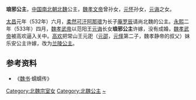 {{東亞女性歷史人物
| 名稱=琅邪公主
| 身份=[[北魏|北魏]]公主
| 畫像=
| 說明=
| 姓=元
| 名=
| 封爵=[[公主|公主]]
| 位號=
| 封號=琅邪公主
| 出生年=
| 逝世年=
| 墳墓=
| 父親=[[元诲|元诲]]
|}}
'''琅邪公主'''，[[中国|中国]][[南北朝|南北朝]][[北魏|北魏]]公主，[[魏孝文帝|魏孝文帝]]曾孙女，[[元怀|元怀]]孙女，[[元诲|元诲]]之女。

[[太昌|太昌]]元年（532年）六月，[[柔然|柔然]][[可汗|可汗]][[阿那瓌|阿那瓌]]为长子[[庵罗辰|庵罗辰]]请尚北魏的公主。[[永熙_(北魏)|永熙]]二年（533年）四月，[[魏孝武帝|魏孝武帝]]以范阳王[[元诲|元诲]]长女'''琅邪公主'''许嫁，没有成婚，[[魏孝武帝|魏孝武帝]]被高欢逼入关中。[[高欢|高欢]]把常山王元巶（[[元邵|元邵]]，[[元怿|元怿]]第二子，魏孝静帝的叔父）妹乐安公主许嫁，改为[[兰陵公主_(东魏)|兰陵公主]]。

== 参考资料 ==
*《[[魏书|魏书]]·蠕蠕传》

[[Category:北魏宗室女|Category:北魏宗室女]] 
[[Category:北魏公主|Category:北魏公主]] 
[[Category:元姓|~]]
{{南北朝人物小作品}}